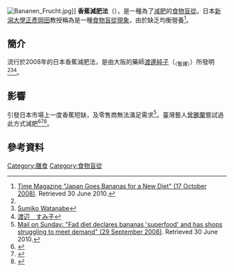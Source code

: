 {{Expand|time=2016-03-23T18:31:48+00:00}}
[[File:Bananen_Frucht.jpg|thumb]]]]
'''香蕉減肥法'''（{{lang-en|Morning banana diet}}），是一種為了[[减肥|减肥]]的[[食物盲從現象|食物盲從]]。日本[[新潟大學|新潟大學]][[正彥岡田|正彥岡田]]教授稱為是一種[[食物盲從現象|食物盲從現象]]，由於缺乏均衡營養<ref name="Time 20081017">[http://www.time.com/time/world/article/0,8599,1850454,00.html?imw=Y Time Magazine "Japan Goes Bananas for a New Diet" (17 October 2008)]. Retrieved 30 June 2010.</ref>。

== 簡介 ==
流行於2008年的日本香蕉減肥法，是由大阪的藥師[[渡邊純子|渡邊純子]]（{{jpn|link=no|j=渡辺 すみ子|romaji=Sumiko Watanabe}}<sub>（暫譯）</sub>）所發明<ref name="Time 20081017"/><ref>[http://www.ims.u-tokyo.ac.jp/moldev/sumikoCV.html Sumiko Watanabe]</ref><ref>[http://www.tsbmi.m.u-tokyo.ac.jp/taisei/s_watanabe.html  渡辺　すみ子]</ref>。

== 影響 ==
引發日本市場上一度香蕉短缺，及零售商無法滿足需求<ref>
[http://www.mailonsunday.co.uk/news/worldnews/article-1064452/Fad-diet-declares-bananas-superfood-shops-struggling-meet-demand.html Mail on Sunday: "Fad diet declares bananas 'superfood' and has shops struggling to meet demand" (29 September 2008)]. Retrieved 30 June 2010.</ref>。臺灣藝人[[曾雅蘭|曾雅蘭]]嘗試過此方式減肥<ref>{{cite news|title= 曾雅蘭靠那根減肥　被殷琦笑是猴子 |publisher= 蘋果日報 |url= http://www.appledaily.com.tw/realtimenews/article/new/20160320/820402/ |date= 2016-03-20 |author=葉文正 |accessdate=2016-03-24 | language=zh-hant}}</ref><ref>{{cite news|title= 劉雨柔Hold住辣體全靠一招　每天吃雞胸肉週休僅1天 |publisher= 東森新聞 |url= http://star.ettoday.net/news/666194 |date= 2016-03-20 |author=黃子瑋 |accessdate=2016-03-24 | language=zh-hant}}</ref><ref>{{cite news|title= 嘗試香蕉減肥法 曾雅蘭看到「條狀物」超反胃 |publisher= 中國時報 |url= http://www.chinatimes.com/realtimenews/20160320003813-260404 |date= 2016-03-20 |author=李宜蕙 |accessdate=2016-03-24 | language=zh-hant}}</ref>。

== 參考資料 ==
<references />

[[Category:膳食|Category:膳食]]
[[Category:食物盲從|Category:食物盲從]]